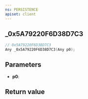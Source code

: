 ```yaml
---
ns: PERSISTENCE
apiset: client
---
```

## _0x5A79220F6D38D7C3

```c
// 0x5A79220F6D38D7C3
Any _0x5A79220F6D38D7C3(Any p0);
```


## Parameters
* **p0**:

## Return value
